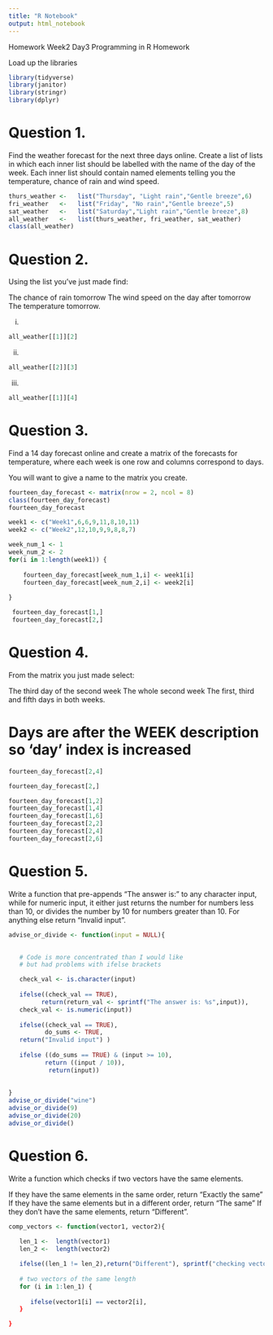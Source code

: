 ```yaml
---
title: "R Notebook"
output: html_notebook
---
```


Homework Week2 Day3 Programming in R Homework

Load up the libraries

```r
library(tidyverse)
library(janitor)
library(stringr)
library(dplyr)
```


# Question 1.
Find the weather forecast for the next three days online. Create a list of lists in which each inner list should be labelled with the name of the day of the week. Each inner list should contain named elements telling you the temperature, chance of rain and wind speed.



```r
thurs_weather <-   list("Thursday", "Light rain","Gentle breeze",6)
fri_weather   <-   list("Friday", "No rain","Gentle breeze",5)
sat_weather   <-   list("Saturday","Light rain","Gentle breeze",8)
all_weather   <-   list(thurs_weather, fri_weather, sat_weather)
class(all_weather)

```



# Question 2.
Using the list you’ve just made find:

The chance of rain tomorrow
The wind speed on the day after tomorrow
The temperature tomorrow.

i)
```r

all_weather[[1]][2]
```

ii)
```r
all_weather[[2]][3]
```
iii)
```r
all_weather[[1]][4]
```

# Question 3.
Find a 14 day forecast online and create a matrix of the forecasts for temperature, where each week is one row and columns correspond to days.

You will want to give a name to the matrix you create.

```r
fourteen_day_forecast <- matrix(nrow = 2, ncol = 8)
class(fourteen_day_forecast)
fourteen_day_forecast
```
```r
week1 <- c("Week1",6,6,9,11,8,10,11)
week2 <- c("Week2",12,10,9,9,8,8,7)

week_num_1 <- 1
week_num_2 <- 2
for(i in 1:length(week1)) {
   
    fourteen_day_forecast[week_num_1,i] <- week1[i]
    fourteen_day_forecast[week_num_2,i] <- week2[i]
 
}

 fourteen_day_forecast[1,]
 fourteen_day_forecast[2,]
```

# Question 4.
From the matrix you just made select:

The third day of the second week
The whole second week
The first, third and fifth days in both weeks.

#######################################################################
# Days are after the WEEK description so 'day' index is increased  ####
#######################################################################
```r
fourteen_day_forecast[2,4]

fourteen_day_forecast[2,]

fourteen_day_forecast[1,2]
fourteen_day_forecast[1,4]
fourteen_day_forecast[1,6]
fourteen_day_forecast[2,2]
fourteen_day_forecast[2,4]
fourteen_day_forecast[2,6]
```

# Question 5.
Write a function that pre-appends “The answer is:” to any character input, while for numeric input, it either just returns the number for numbers less than 10, or divides the number by 10 for numbers greater than 10. For anything else return “Invalid input”.



```r
advise_or_divide <- function(input = NULL){

   
   # Code is more concentrated than I would like
   # but had problems with ifelse brackets

   check_val <- is.character(input)
 
   ifelse((check_val == TRUE), 
         return(return_val <- sprintf("The answer is: %s",input)),
   check_val <- is.numeric(input))
    
   ifelse((check_val == TRUE),
          do_sums <- TRUE, 
   return("Invalid input") )
   
   ifelse ((do_sums == TRUE) & (input >= 10), 
          return ((input / 10)), 
           return(input))
   
  
}
advise_or_divide("wine")
advise_or_divide(9)
advise_or_divide(20)
advise_or_divide()

```


# Question 6.
Write a function which checks if two vectors have the same elements.

If they have the same elements in the same order, return “Exactly the same”
If they have the same elements but in a different order, return “The same”
If they don’t have the same elements, return “Different”.

```r


comp_vectors <- function(vector1, vector2){
  
   len_1 <-  length(vector1)
   len_2 <-  length(vector2)

   ifelse((len_1 != len_2),return("Different"), sprintf("checking vectors\n"))
   
   # two vectors of the same length
   for (i in 1:len_1) {
     
      ifelse(vector1[i] == vector2[i],
   }

}

```

